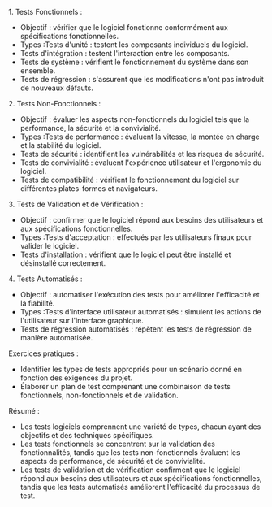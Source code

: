 1\. Tests Fonctionnels :

* Objectif : vérifier que le logiciel fonctionne conformément aux spécifications fonctionnelles.
* Types :Tests d'unité : testent les composants individuels du logiciel.
* Tests d'intégration : testent l'interaction entre les composants.
* Tests de système : vérifient le fonctionnement du système dans son ensemble.
* Tests de régression : s'assurent que les modifications n'ont pas introduit de nouveaux défauts.

2\. Tests Non-Fonctionnels :

* Objectif : évaluer les aspects non-fonctionnels du logiciel tels que la performance, la sécurité et la convivialité.
* Types :Tests de performance : évaluent la vitesse, la montée en charge et la stabilité du logiciel.
* Tests de sécurité : identifient les vulnérabilités et les risques de sécurité.
* Tests de convivialité : évaluent l'expérience utilisateur et l'ergonomie du logiciel.
* Tests de compatibilité : vérifient le fonctionnement du logiciel sur différentes plates-formes et navigateurs.

3\. Tests de Validation et de Vérification :

* Objectif : confirmer que le logiciel répond aux besoins des utilisateurs et aux spécifications fonctionnelles.
* Types :Tests d'acceptation : effectués par les utilisateurs finaux pour valider le logiciel.
* Tests d'installation : vérifient que le logiciel peut être installé et désinstallé correctement.

4\. Tests Automatisés :

* Objectif : automatiser l'exécution des tests pour améliorer l'efficacité et la fiabilité.
* Types :Tests d'interface utilisateur automatisés : simulent les actions de l'utilisateur sur l'interface graphique.
* Tests de régression automatisés : répètent les tests de régression de manière automatisée.

Exercices pratiques :

* Identifier les types de tests appropriés pour un scénario donné en fonction des exigences du projet.
* Élaborer un plan de test comprenant une combinaison de tests fonctionnels, non-fonctionnels et de validation.

Résumé :

* Les tests logiciels comprennent une variété de types, chacun ayant des objectifs et des techniques spécifiques.
* Les tests fonctionnels se concentrent sur la validation des fonctionnalités, tandis que les tests non-fonctionnels évaluent les aspects de performance, de sécurité et de convivialité.
* Les tests de validation et de vérification confirment que le logiciel répond aux besoins des utilisateurs et aux spécifications fonctionnelles, tandis que les tests automatisés améliorent l'efficacité du processus de test.
